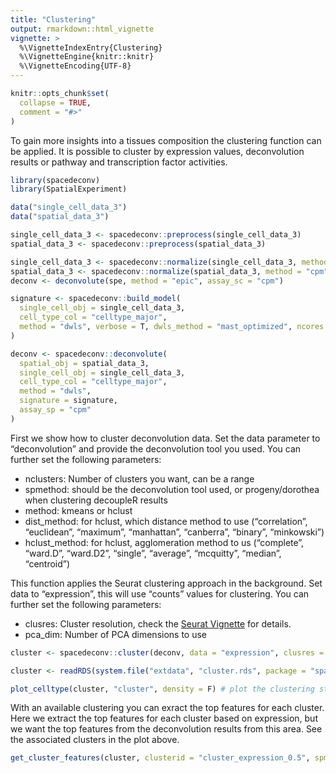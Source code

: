 ```yaml
---
title: "Clustering"
output: rmarkdown::html_vignette
vignette: >
  %\VignetteIndexEntry{Clustering}
  %\VignetteEngine{knitr::knitr}
  %\VignetteEncoding{UTF-8}
---
```

```r
knitr::opts_chunk$set(
  collapse = TRUE,
  comment = "#>"
)
```

To gain more insights into a tissues composition the clustering function can be applied. It is possible to cluster by expression values, deconvolution results or pathway and transcription factor activities. 

```r
library(spacedeconv)
library(SpatialExperiment)

data("single_cell_data_3")
data("spatial_data_3")
```

```r
single_cell_data_3 <- spacedeconv::preprocess(single_cell_data_3)
spatial_data_3 <- spacedeconv::preprocess(spatial_data_3)

single_cell_data_3 <- spacedeconv::normalize(single_cell_data_3, method = "cpm")
spatial_data_3 <- spacedeconv::normalize(spatial_data_3, method = "cpm")
deconv <- deconvolute(spe, method = "epic", assay_sc = "cpm")
```

```r
signature <- spacedeconv::build_model(
  single_cell_obj = single_cell_data_3,
  cell_type_col = "celltype_major",
  method = "dwls", verbose = T, dwls_method = "mast_optimized", ncores = 10
)
```

```r
deconv <- spacedeconv::deconvolute(
  spatial_obj = spatial_data_3,
  single_cell_obj = single_cell_data_3,
  cell_type_col = "celltype_major",
  method = "dwls",
  signature = signature,
  assay_sp = "cpm"
)
```

First we show how to cluster deconvolution data. Set the data parameter to "deconvolution" and provide the deconvolution tool you used. You can further set the following parameters: 

* nclusters: Number of clusters you want, can be a range
* spmethod: should be the deconvolution tool used, or progeny/dorothea when clustering decoupleR results
* method: kmeans or hclust
* dist_method: for hclust, which distance method to use ("correlation", "euclidean", "maximum", "manhattan", "canberra", "binary", "minkowski")
* hclust_method: for hclust, agglomeration method to us ("complete", "ward.D", "ward.D2", "single", "average", "mcquitty", "median", "centroid")

This function applies the Seurat clustering approach in the background. Set data to "expression", this will use "counts" values for clustering. You can further set the following parameters: 

* clusres: Cluster resolution, check the [Seurat Vignette](https://satijalab.org/seurat/articles/pbmc3k_tutorial.html) for details.
* pca_dim: Number of PCA dimensions to use

```r
cluster <- spacedeconv::cluster(deconv, data = "expression", clusres = 0.5)
```

```r
cluster <- readRDS(system.file("extdata", "cluster.rds", package = "spacedeconv"))
```

```r
plot_celltype(cluster, "cluster", density = F) # plot the clustering stored in this object
```


With an available clustering you can exract the top features for each cluster. Here we extract the top features for each cluster based on expression, but we want the top features from the deconvolution results from this area. See the associated clusters in the plot above. 

```r
get_cluster_features(cluster, clusterid = "cluster_expression_0.5", spmethod = "dwls")
```
